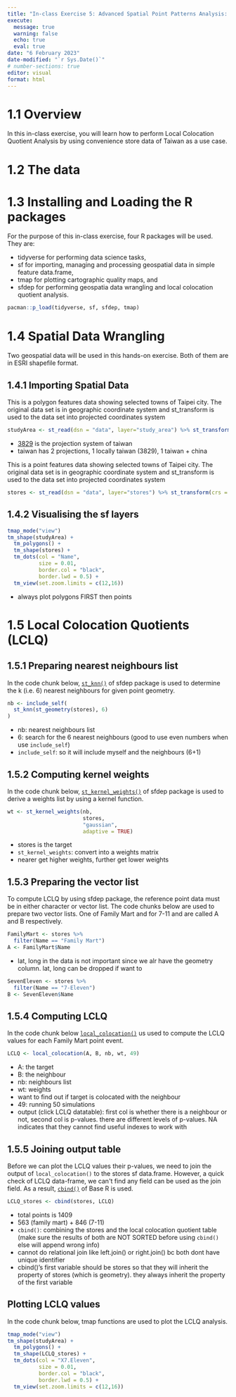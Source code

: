```yaml
---
title: "In-class Exercise 5: Advanced Spatial Point Patterns Analysis: Local Co-Location Quotient"
execute: 
  message: true
  warning: false
  echo: true
  eval: true
date: "6 February 2023"
date-modified: "`r Sys.Date()`"
# number-sections: true
editor: visual
format: html
---
```


# 1.1 Overview

In this in-class exercise, you will learn how to perform Local Colocation Quotient Analysis by using convenience store data of Taiwan as a use case.

# 1.2 The data

# 1.3 Installing and Loading the R packages

For the purpose of this in-class exercise, four R packages will be used. They are:

-   tidyverse for performing data science tasks,
-   sf for importing, managing and processing geospatial data in simple feature data.frame,
-   tmap for plotting cartographic quality maps, and
-   sfdep for performing geospatia data wrangling and local colocation quotient analysis.

```r
pacman::p_load(tidyverse, sf, sfdep, tmap)
```

# 1.4 Spatial Data Wrangling

Two geospatial data will be used in this hands-on exercise. Both of them are in ESRI shapefile format.

## 1.4.1 Importing Spatial Data

This is a polygon features data showing selected towns of Taipei city. The original data set is in geographic coordinate system and st_transform is used to the data set into projected coordinates system

```r
studyArea <- st_read(dsn = "data", layer="study_area") %>% st_transform(crs = 3829)
```

-   [3829](https://epsg.io/3829) is the projection system of taiwan
-   taiwan has 2 projections, 1 locally taiwan (3829), 1 taiwan + china

This is a point features data showing selected towns of Taipei city. The original data set is in geographic coordinate system and st_transform is used to the data set into projected coordinates system

```r
stores <- st_read(dsn = "data", layer="stores") %>% st_transform(crs = 3829)
```

## 1.4.2 Visualising the sf layers

```r
tmap_mode("view")
tm_shape(studyArea) +
  tm_polygons() +
  tm_shape(stores) +
  tm_dots(col = "Name",
          size = 0.01,
          border.col = "black",
          border.lwd = 0.5) +
  tm_view(set.zoom.limits = c(12,16))
```

-   always plot polygons FIRST then points

# 1.5 Local Colocation Quotients (LCLQ)

## 1.5.1 Preparing nearest neighbours list

In the code chunk below, [`st_knn()`](https://sfdep.josiahparry.com/reference/st_knn.html) of sfdep package is used to determine the k (i.e. 6) nearest neighbours for given point geometry.

```r
nb <- include_self(
  st_knn(st_geometry(stores), 6)
)
```

-   nb: nearest neighbours list
-   6: search for the 6 nearest neighbours (good to use even numbers when use `include_self`)
-   `include_self`: so it will include myself and the neighbours (6+1)

## **1.5.2 Computing kernel weights**

In the code chunk below, [`st_kernel_weights()`](https://sfdep.josiahparry.com/reference/st_kernel_weights.html) of sfdep package is used to derive a weights list by using a kernel function.

```r
wt <- st_kernel_weights(nb,
                        stores,
                        "gaussian",
                        adaptive = TRUE)
```

-   stores is the target
-   `st_kernel_weights`: convert into a weights matrix
-   nearer get higher weights, further get lower weights

## **1.5.3 Preparing the vector list**

To compute LCLQ by using sfdep package, the reference point data must be in either character or vector list. The code chunks below are used to prepare two vector lists. One of Family Mart and for 7-11 and are called A and B respectively.

```r
FamilyMart <- stores %>%
  filter(Name == "Family Mart")
A <- FamilyMart$Name
```

-   lat, long in the data is not important since we alr have the geometry column. lat, long can be dropped if want to

```r
SevenEleven <- stores %>%
  filter(Name == "7-Eleven")
B <- SevenEleven$Name
```

## 1.5.4 Computing LCLQ

In the code chunk below [`local_colocation()`](https://sfdep.josiahparry.com/reference/local_colocation.html) us used to compute the LCLQ values for each Family Mart point event.

```r
LCLQ <- local_colocation(A, B, nb, wt, 49)
```

-   A: the target
-   B: the neighbour
-   nb: neighbours list
-   wt: weights
-   want to find out if target is colocated with the neighbour
-   49: running 50 simulations
-   output (click LCLQ datatable): first col is whether there is a neighbour or not, second col is p-values. there are different levels of p-values. NA indicates that they cannot find useful indexes to work with

## 1.5.5 Joining output table

Before we can plot the LCLQ values their p-values, we need to join the output of `local_colocation()` to the stores sf data.frame. However, a quick check of LCLQ data-frame, we can\'t find any field can be used as the join field. As a result, [`cbind()`](https://www.rdocumentation.org/packages/base/versions/3.6.2/topics/cbind) of Base R is used.

```r
LCLQ_stores <- cbind(stores, LCLQ)
```

-   total points is 1409
-   563 (family mart) + 846 (7-11)
-   `cbind()`: combining the stores and the local colocation quotient table (make sure the results of both are NOT SORTED before using `cbind()` else will append wrong info)
-   cannot do relational join like left.join() or right.join() bc both dont have unique identifier
-   cbind()'s first variable should be stores so that they will inherit the property of stores (which is geometry). they always inherit the property of the first variable

## Plotting LCLQ values

In the code chunk below, tmap functions are used to plot the LCLQ analysis.

```r
tmap_mode("view")
tm_shape(studyArea) +
  tm_polygons() +
  tm_shape(LCLQ_stores) +
  tm_dots(col = "X7.Eleven",
          size = 0.01,
          border.col = "black",
          border.lwd = 0.5) +
  tm_view(set.zoom.limits = c(12,16))
```
